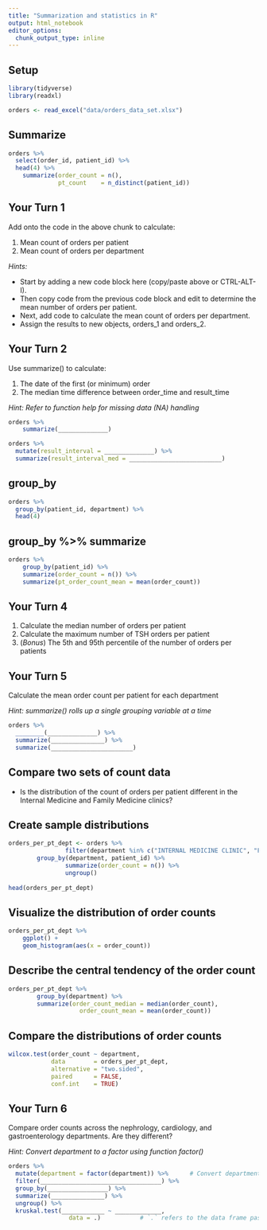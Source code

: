```yaml
---
title: "Summarization and statistics in R"
output: html_notebook
editor_options: 
  chunk_output_type: inline
---
```


## Setup

```r
library(tidyverse) 
library(readxl) 

orders <- read_excel("data/orders_data_set.xlsx")
```

## Summarize

```r
orders %>%
  select(order_id, patient_id) %>%
  head(4) %>%
	summarize(order_count = n(),
	          pt_count    = n_distinct(patient_id)) 
```

## Your Turn 1

Add onto the code in the above chunk to calculate:

1) Mean count of orders per patient
2) Mean count of orders per department

*Hints:* 

- Start by adding a new code block here (copy/paste above or CTRL-ALT-I).
- Then copy code from the previous code block and edit to determine the mean number of orders per patient. 
- Next, add code to calculate the mean count of orders per department. 
- Assign the results to new objects, orders_1 and orders_2.
 

## Your Turn 2

Use summarize() to calculate:

1) The date of the first (or minimum) order
2) The median time difference between order_time and result_time

*Hint: Refer to function help for missing data (NA) handling*

```r
orders %>% 
	summarize(______________)
```


```r
orders %>%
  mutate(result_interval = ______________) %>%
  summarize(result_interval_med = __________________________)
```

## group_by

```r
orders %>% 
  group_by(patient_id, department) %>%
  head(4)
```

## group_by %>% summarize

```r
orders %>%
	group_by(patient_id) %>%
	summarize(order_count = n()) %>%
	summarize(pt_order_count_mean = mean(order_count))
```

## Your Turn 4

1) Calculate the median number of orders per patient
2) Calculate the maximum number of TSH orders per patient
3) (*Bonus*) The 5th and 95th percentile of the number of orders per patients

## Your Turn 5
Calculate the mean order count per patient for each department

*Hint: summarize() rolls up a single grouping variable at a time*

```r
orders %>%
  ________(______________) %>%
  summarize(_______________) %>%
  summarize(_______________________)
```

## Compare two sets of count data

- Is the distribution of the count of orders per patient different in the Internal Medicine and Family Medicine clinics?

## Create sample distributions

```r
orders_per_pt_dept <- orders %>%	        
				filter(department %in% c("INTERNAL MEDICINE CLINIC", "FAMILY MEDICINE CLINIC")) %>%
        group_by(department, patient_id) %>%	        
				summarize(order_count = n()) %>%     
				ungroup()
				
head(orders_per_pt_dept)
```

## Visualize the distribution of order counts

```r
orders_per_pt_dept %>%
	ggplot() +
	geom_histogram(aes(x = order_count))
```

## Describe the central tendency of the order count

```r
orders_per_pt_dept %>% 
		group_by(department) %>% 
		summarize(order_count_median = median(order_count), 
			        order_count_mean = mean(order_count))
```

## Compare the distributions of order counts

```r
wilcox.test(order_count ~ department, 
            data        = orders_per_pt_dept, 
            alternative = "two.sided", 
            paired      = FALSE, 
            conf.int    = TRUE)
```

## Your Turn 6

Compare order counts across the nephrology, cardiology, and gastroenterology departments. Are they different?

*Hint: Convert department to a factor using function factor()*

```r
orders %>%
  mutate(department = factor(department)) %>%      # Convert department from character to factor
  filter(__________________________________) %>%
  group_by(_________________) %>%
  summarize(_______________) %>%
  ungroup() %>%
  kruskal.test(____________ ~ _____________, 
	             data = .)           # `.` refers to the data frame passed via the upstream pipe (%>%)
```


